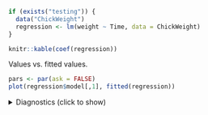 ```r
if (exists("testing")) {
  data("ChickWeight")
  regression <- lm(weight ~ Time, data = ChickWeight)
}
```


```r
knitr::kable(coef(regression))
```

Values vs. fitted values.

```r
pars <- par(ask = FALSE)
plot(regression$model[,1], fitted(regression))
```

<details>

<summary>Diagnostics (click to show)</summary>

```r
plot(regression, ask = FALSE)
par(pars)
```

</details>

